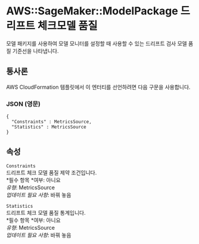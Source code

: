 # AWS::SageMaker::ModelPackage 드리프트 체크모델 품질

모델 패키지를 사용하여 모델 모니터를 설정할 때 사용할 수 있는 드리프트 검사 모델 품질 기준선을 나타냅니다.

## 통사론

AWS CloudFormation 템플릿에서 이 엔터티를 선언하려면 다음 구문을 사용합니다.

### JSON (영문)

```
{
  "Constraints" : MetricsSource,
  "Statistics" : MetricsSource
}
```

## 속성

`Constraints`  
드리프트 체크 모델 품질 제약 조건입니다.  
*필수 항목 *여부: 아니요  
_유형_: MetricsSource  
_업데이트 필요 사항_: 바꿔 놓음

`Statistics`  
드리프트 체크 모델 품질 통계입니다.  
*필수 항목 *여부: 아니요  
_유형_: MetricsSource  
_업데이트 필요 사항_: 바꿔 놓음
